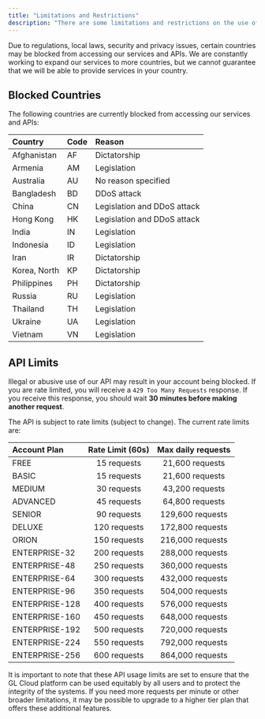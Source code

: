 ```yaml
---
title: "Limitations and Restrictions"
description: "There are some limitations and restrictions on the use of the GL Cloud API."
---
```


Due to regulations, local laws, security and privacy issues, certain countries may be blocked from accessing our services and APIs. We are constantly working to expand our services to more countries, but we cannot guarantee that we will be able to provide services in your country.

## Blocked Countries
The following countries are currently blocked from accessing our services and APIs:

| Country      | Code   | Reason                              |
| :----------- | :----  | :---------------------------------  |
| Afghanistan  | AF     | Dictatorship                        | 
| Armenia      | AM     | Legislation                         | 
| Australia    | AU     | No reason specified                 | 
| Bangladesh   | BD     | DDoS attack                         | 
| China        | CN     | Legislation and DDoS attack         | 
| Hong Kong    | HK     | Legislation and DDoS attack         | 
| India        | IN     | Legislation                         | 
| Indonesia    | ID     | Legislation                         | 
| Iran         | IR     | Dictatorship                        | 
| Korea, North | KP     | Dictatorship                        | 
| Philippines  | PH     | Dictatorship                        | 
| Russia       | RU     | Legislation                         |  
| Thailand     | TH     | Legislation                         | 
| Ukraine      | UA     | Legislation                         | 
| Vietnam      | VN     | Legislation                         | 

## API Limits
<Warning>Illegal or abusive use of our API may result in your account being blocked.</Warning>
<Warning>If you are rate limited, you will receive a `429 Too Many Requests` response. If you receive this response, you should wait **30 minutes before making another request**. </Warning>

The API is subject to rate limits (subject to change). The current rate limits are:

| Account Plan          | Rate Limit (60s)     | Max daily requests   |
| :-------------------- | :------------------: | :------------------: |
| FREE                  | 15 requests          | 21,600 requests      |
| BASIC                 | 15 requests          | 21,600 requests      |
| MEDIUM                | 30 requests          | 43,200 requests      |
| ADVANCED              | 45 requests          | 64,800 requests      |
| SENIOR                | 90 requests          | 129,600 requests     |
| DELUXE                | 120 requests         | 172,800 requests     |
| ORION                 | 150 requests         | 216,000 requests     |
| ENTERPRISE-32         | 200 requests         | 288,000 requests     |
| ENTERPRISE-48         | 250 requests         | 360,000 requests     |
| ENTERPRISE-64         | 300 requests         | 432,000 requests     |
| ENTERPRISE-96         | 350 requests         | 504,000 requests     |
| ENTERPRISE-128        | 400 requests         | 576,000 requests     |
| ENTERPRISE-160        | 450 requests         | 648,000 requests     |
| ENTERPRISE-192        | 500 requests         | 720,000 requests     |
| ENTERPRISE-224        | 550 requests         | 792,000 requests     |
| ENTERPRISE-256        | 600 requests         | 864,000 requests     |

It is important to note that these API usage limits are set to ensure that the GL Cloud platform can be used equitably by all users and to protect the integrity of the systems. If you need more requests per minute or other broader limitations, it may be possible to upgrade to a higher tier plan that offers these additional features.
